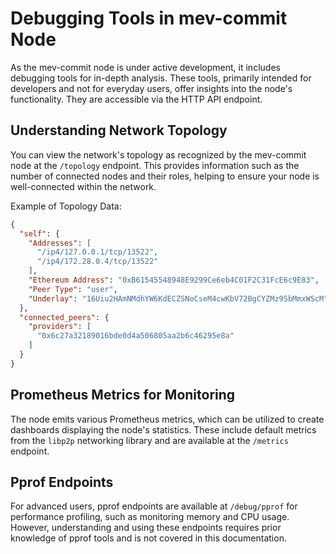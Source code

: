 # Debugging Tools in mev-commit Node

As the mev-commit node is under active development, it includes debugging tools for in-depth analysis. These tools, primarily intended for developers and not for everyday users, offer insights into the node's functionality. They are accessible via the HTTP API endpoint.

## Understanding Network Topology

You can view the network's topology as recognized by the mev-commit node at the `/topology` endpoint. This provides information such as the number of connected nodes and their roles, helping to ensure your node is well-connected within the network.

Example of Topology Data:

```json
{
  "self": {
    "Addresses": [
      "/ip4/127.0.0.1/tcp/13522",
      "/ip4/172.28.0.4/tcp/13522"
    ],
    "Ethereum Address": "0xB61545548948E9299Ce6eb4C01F2C31FcE6c9E83",
    "Peer Type": "user",
    "Underlay": "16Uiu2HAmNMdhYW6KdECZSNoCseM4cwKbV72BgCYZMz9SbMmxWScM"
  },
  "connected_peers": {
    "providers": [
      "0x6c27a32189016bde0d4a506805aa2b6c46295e8a"
    ]
  }
}
```

## Prometheus Metrics for Monitoring

The node emits various Prometheus metrics, which can be utilized to create dashboards displaying the node's statistics. These include default metrics from the `libp2p` networking library and are available at the `/metrics` endpoint.

## Pprof Endpoints

For advanced users, pprof endpoints are available at `/debug/pprof` for performance profiling, such as monitoring memory and CPU usage. However, understanding and using these endpoints requires prior knowledge of pprof tools and is not covered in this documentation.
